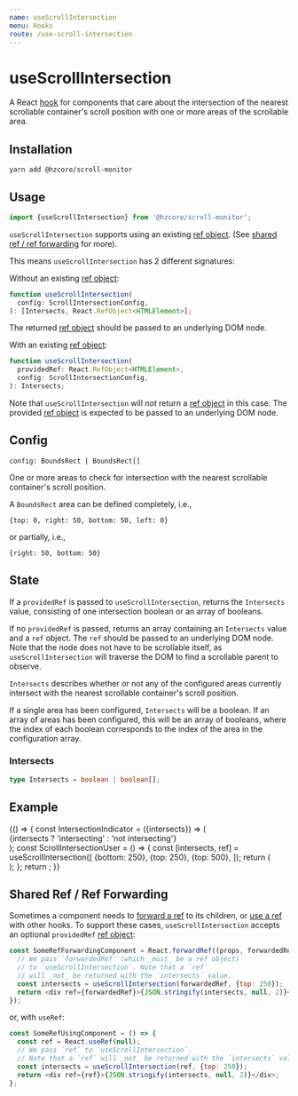 ```yaml
---
name: useScrollIntersection
menu: Hooks
route: /use-scroll-intersection
---
```



# useScrollIntersection

A React [hook] for components that care about
the intersection of the nearest scrollable container's scroll position
with one or more areas of the scrollable area.

## Installation

```shell
yarn add @hzcore/scroll-monitor
```

## Usage

```js
import {useScrollIntersection} from '@hzcore/scroll-monitor';
```

`useScrollIntersection` supports using an existing [ref object].
(See [shared ref / ref forwarding] for more).

This means `useScrollIntersection` has 2 different signatures:

Without an existing [ref object]:

```ts
function useScrollIntersection(
  config: ScrollIntersectionConfig,
): [Intersects, React.RefObject<HTMLElement>];
```

The returned [ref object] should be passed to an underlying DOM node.

With an existing [ref object]:

```ts
function useScrollIntersection(
  providedRef: React.RefObject<HTMLElement>,
  config: ScrollIntersectionConfig,
): Intersects;
```

Note that `useScrollIntersection` will _not_ return a [ref object] in this case.
The provided [ref object] is expected to be passed to an underlying DOM node.

## Config

`config: BoundsRect | BoundsRect[]`

One or more areas to check for intersection with
the nearest scrollable container's scroll position.

A `BoundsRect` area can be defined completely, i.e.,

`{top: 0, right: 50, bottom: 50, left: 0}`

or partially, i.e.,

`{right: 50, bottom: 50}`

## State

If a `providedRef` is passed to `useScrollIntersection`,
returns the `Intersects` value, consisting of one intersection
boolean or an array of booleans.

If no `providedRef` is passed, returns an array containing an `Intersects` value
and a `ref` object. The `ref` should be passed to an underlying DOM node.
Note that the node does not have to be scrollable itself,
as `useScrollIntersection` will traverse the DOM to find
a scrollable parent to observe.

`Intersects` describes whether or not any of the configured areas
currently intersect with the nearest scrollable container's scroll position.

If a single area has been configured, `Intersects` will be a boolean.
If an array of areas has been configured, this will be an array of booleans,
where the index of each boolean corresponds to the index of the area in
the configuration array.

### Intersects

```ts
type Intersects = boolean | boolean[];
```

## Example

<Playground>
  {() => {
    const IntersectionIndicator = ({intersects}) => (
      <div
        style={{
          display: 'flex',
          justifyContent: 'center',
          alignItems: 'center',
          width: '100%',
          height: 250,
          fontSize: '2em',
          color: `${intersects ? 'white' : 'yellow'}`,
          background: `${intersects ? 'green' : 'red'}`,
        }}
      >
        {intersects ? 'intersecting' : 'not intersecting'}
      </div>
    );
    const ScrollIntersectionUser = () => {
      const [intersects, ref] = useScrollIntersection([
        {bottom: 250},
        {top: 250},
        {top: 500},
      ]);
      return (
        <div ref={ref} style={{overflow: 'scroll', width: '100%', height: 250}}>
          <IntersectionIndicator intersects={intersects[0]} />
          <IntersectionIndicator intersects={intersects[1]} />
          <IntersectionIndicator intersects={intersects[2]} />
        </div>
      );
    };
    return <ScrollIntersectionUser />;
  }}
</Playground>

## Shared Ref / Ref Forwarding

Sometimes a component needs to [forward a ref] to its children,
or [use a ref][useref] with other hooks.
To support these cases, `useScrollIntersection`
accepts an optional `providedRef` [ref object]:

```js
const SomeRefForwardingComponent = React.forwardRef((props, forwardedRef) => {
  // We pass `forwardedRef` (which _must_ be a ref object)
  // to `useScrollIntersection`. Note that a `ref`
  // will _not_ be returned with the `intersects` value.
  const intersects = useScrollIntersection(forwardedRef, {top: 250});
  return <div ref={forwardedRef}>{JSON.stringify(intersects, null, 2)}</div>;
});
```

or, with `useRef`:

```js
const SomeRefUsingComponent = () => {
  const ref = React.useRef(null);
  // We pass `ref` to `useScrollIntersection`.
  // Note that a `ref` will _not_ be returned with the `intersects` value.
  const intersects = useScrollIntersection(ref, {top: 250});
  return <div ref={ref}>{JSON.stringify(intersects, null, 2)}</div>;
};
```

[hook]: https://reactjs.org/docs/hooks-overview.html
[ref]: https://reactjs.org/docs/refs-and-the-dom.html
[useref]: https://reactjs.org/docs/hooks-reference.html#useref
[ref object]: https://reactjs.org/docs/refs-and-the-dom.html#accessing-refs
[forward a ref]: https://reactjs.org/docs/forwarding-refs.html
[installation]: #installation
[usage]: #usage
[config]: #config
[handler]: #handler
[state]: #state
[example]: #example
[shared ref / ref forwarding]: #shared-ref--ref-forwarding
